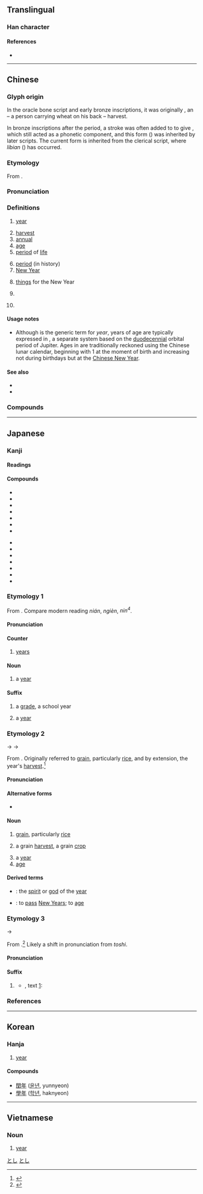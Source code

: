 {{also|秊|ヰ|𡕒}}
{{character info/new}}
{{character info/new|0xf98e}}
==Translingual==
{{stroke order|strokes=6}}
{{stroke order|type=animate}}

===Han character===
{{Han char|rn=51|rad=干|as=03|sn=6|four=80500|canj=OQ|ids=⿻午⿱一丨,⿻午丄,⿱𠂉㐄}}

====References====
* {{Han ref|kx=0340.010|dkj=09168|dj=0648.020|hdz=10037.060|uh=5E74|ud=24180|bh=A67E|bd=42622}}

----

==Chinese==

===Glyph origin===
{{Han etym}}

In the oracle bone script and early bronze inscriptions, it was originally {{zh-l|*秂}}, an {{Han compound|禾|人|ls=ic|ls2=psc|c1=s|c2=p|t1=wheat; grain|t2=person|nocap=y}} – a person carrying wheat on his back – harvest.

In bronze inscriptions after the {{w|Western Zhou}} period, a stroke was often added to {{zh-l|*人}} to give {{och-l|千}}, which still acted as a phonetic component, and this form ({{zh-l|*秊}}) was inherited by later scripts. The current form is inherited from the clerical script, where ''libian'' ({{zh-l|*隸變}}) has occurred.

===Etymology===
{{zh-forms|alt=秊}}
From {{inh|zh|sit-pro|*s-ni(ː)ŋ ~ *s-nik||year}}.

===Pronunciation===
{{zh-pron
|m=nián
|m-s=nyian2
|dg=нян1
|c=nin4
|c-t=nen3
|g=nyien4
|h=pfs=ngièn;gd=ngian2
|j=nie1
|md=nièng
|mn=nî/liân
|mn_note=nî - vernacular; liân - literary
|mn-t=ni5
|w=3nyi
|x=nyienn2
|ma=y
|mc=y
|oc=y
|cat=n,a,pn,cls
}}

===Definitions===
{{zh-hanzi}}

# [[year]] {{lb|zh|in generic contexts}}
#: {{zh-x|@2012 年|the year of 2012}}
# [[harvest]]
# [[annual]]
# [[age]]
# [[period]] of [[life]]
#: {{zh-x|童年|childhood}}
# [[period]] (in history)
# [[New Year]]
#: {{zh-x|過年|to pass the New Year}}
# [[thing]]s for the New Year
# {{zh-classifier|years}}
#: {{zh-x|兩 年 前|two years ago|C}}
# {{surname|lang=zh}}

====Usage notes====
* Although {{lang|zh|年}} is the generic term for ''year'', years of age are typically expressed in {{zh-l|歲}}, a separate system based on the [[duodecennial]] orbital period of Jupiter. Ages in {{zh-l|歲}} are traditionally reckoned using the Chinese lunar calendar, beginning with 1 at the moment of birth and increasing not during birthdays but at the [[Chinese New Year]].

====See also====
* {{zh-l|歲}}
* {{zh-l|秋}}

===Compounds===
{{zh-der|年代|年初|年底|年度|年糕|年關|年華|年級|年紀|年鑒|年曆|年邁|年年|年輕|年歲|年頭|年薪|年幼|年長|年終|今年|來年|明年|去年|閏年|少年|新年|丁年|上年|中年|交年|享年|他年|值年|元年|先年|光年|全年|凶年|前年|匿年|千年|卒年|卜年|同年|向年|坐年|堯年|壯年|多年|大年|天年|妙年|季年|學年|富年|小年|屢年|常年|平年|年下|年中|年事|年伯|年來|年例|年假|年兄|年光|年內|年分|年刊|年利|年功|年勞|年命|年報|年夜|年姪|年宦|年家|年少|年尾|年市|年幾|年庚|年弟|年忌|年息|年成|年所|年把|年數|年時|年晚|年景|年會|年月|年朽|年次|年歉|年班|年甲|年畫|年登|年祚|年禮|年程|年穀|年節|年紙|年老|年臘|年臺|年菜|年號|年表|年誼|年譜|年貌|年貨|年費|年資|年輩|年輪|年運|年金|年間|年限|年集|年飯|年饉|年高|年齒|年齡|幼年|康年|延年|引年|彌年|往年|待年|後年|得年|忘年|成年|拜年|損年|整年|早年|旬年|昔年|晚年|暮年|曠年|更年|有年|期年|末年|歉年|歷年|殘年|每年|比年|永年|沖年|流年|熟年|生年|當年|百年|盛年|盡年|祈年|萬年|積年|窮年|童年|笄年|紀年|累年|終年|經年|綺年|編年|翌年|老年|耆年|臨年|舊年|英年|茂年|荒年|華年|行年|觿年|豐年|賀年|趕年|跨年|迎年|近年|逐年|這年|通年|連年|週年|過年|長年|開年|閱年|陳年|青年|頭年|頻年|餘年|饑年|馳年|驢年|高年|髫年|齊年|齠年|龜年|安享天年|少年郎|年產值|天年不齊|大通年|人壽年豐|大有之年|三年不雨|年團子|千年艾|年高德劭|少年法庭|億萬斯年|嘉年華會|年金制度|年不如年|亂世凶年|少年才俊|三年艾|三年有成|年久失修|一年到頭|少年老成|下半年|何年何月|不盡年|恆星年|年逾古稀|年復一年|年近花甲|年深月久|上年紀|年鑑|國民年金|以日為年|年跟腳|度日如年|年湮代遠|年富力強|尊年尚齒|三年五載|大後年|五陵年少|低年級|忘年之契|年深歲改|年增率|八年抗戰|年終獎金|急景凋年|少年組|德高年劭|年輕力壯|急景流年|忘年交|忘年之好|忘年之交|小過年|大年節|大比之年|德碩年高|德劭年高|心理年齡|三年之喪|慘綠少年|安享餘年|二年根|年輕有為|太陽年|延年益壽|年年有餘|山道年|年齡層|年輕貌美|年輕氣盛|年輕化|年產量|年深日久|年德並高|年度預算|年幼無知|年屆不惑|年少得志|年家子|年夜飯|年功俸|年利率|年三十|年近古稀|大半年|十年窗下|少年人|小年朝|小小年紀|中年時期|孤兒年金|大年初一|布被十年|千年萬載|大青年|太歲年名|女青年會|大前年|天假之年|太平年|天年不遂|大通之年|大年日|小年夜|多歷年代|壽滿天年|二八年華|卻病延年|回歸年|凶年饑歲|事業年度|問題少年|一年半載|同年而語|一年四季|周年|十年寒窗|宇宙年|十年讀書|安息年|少年犯罪|大年夜|實足年齡|不良少年|多歷年所|孤鸞年|年少氣盛|周年視差|七年之癢|成年期|智力年齡|窮年累世|歲豐年稔|比年不登|空帖拜年|放年學|百年佳偶|松鶴延年|消日忘年|白龜年|拜早年|打年貨|民和年稔|本命年|百年之好|祝壽延年|有年紀|益壽延年|窮年累歲|知命之年|拜晚年|更年期|窮年累月|百年大計|死日生年|生理年齡|日久年深|摽梅之年|會計年度|成年禮|萬年青|百年好合|福壽年高|有生之年|萬年曆|祈年殿|歷有年所|時和年豐|百年樹人|百年戰爭|百年到老|百年偕老|百年之柄|百年之後|百年不遇|戰禍連年|積年累月|流年帳|犬馬之年|末杪年|歲稔年豐|成年累月|懸車之年|百年之業|流年不利|民和年豐|未成年人|歷史年表|未成年|日曆年度|月值年災|週年慶|老年間|老年時期|金色年華|而立之年|農民年金|賀年片|豐年祭|錦瑟華年|裙屐少年|貽羞萬年|虞犯少年|適婚年齡|花甲之年|荒年穀|西夕年|長年累月|老少年|聚沙之年|老年福利|肥冬瘦年|竹書紀年|紈綺年|長年菜|青年節|衣帽年|荳蔻年華|編年體|龜年鶴壽|老積年|齠年稚齒|黛綠年華|鄭人爭年|襁褓之年|逢年過節|耆年碩德|豐年玉|過小年|驢年馬月|青年會|美意延年|老年醫學|風燭殘年|綺年玉貌|老年人口|青年期|青年有為|青年守則|青年問題|青少年|累月經年|老年得子|舊曆年|編年史|遺臭萬年|遺臭千年|選舉年|過年兒|經年累月|老年人|老人年金|老年期|賀年卡|豐年稔歲|豆蔻年華|詹氏年鑑|農曆年|青年商店|耳順之年|舜日堯年|頤養天年|例年|hide_pron=1}}

{{zh-cat|Beginning|Time}}

----

==Japanese==

===Kanji===
{{ja-kanji|grade=1|rs=干03}}

====Readings====
{{ja-readings
|goon=ねん
|kanon=でん
|kun=とし-, とせ-, よわい-<よはひ-, みのり-
}}

====Compounds====
{{der-top|Compounds}}
* {{ja-r|年月日|ねんがっぴ}}
* {{ja-r|年号|ねんごう}}
* {{ja-r|年次|ねんじ}}
* {{ja-r|年数|ねんすう}}
* {{ja-r|年度|ねんど}}
* {{ja-r|年輪|ねんりん}}
* {{ja-r|年齢|ねんれい}}
{{der-mid}}
* {{ja-r|閏年|うるうどし}}
* {{ja-r|学年|がくねん}}
* {{ja-r|元年|がんねん}}
* {{ja-r|去年|きょねん}}
* {{ja-r|今年|ことし}}
* {{ja-r|新年|しんねん}}
* {{ja-r|来年|らいねん}}
{{der-bottom}}

===Etymology 1===
{{ja-kanjitab|yomi=o|ねん}}
From {{etyl|ltc|ja|sort=ねん}} {{m|zh|年|tr=nen||year}}. Compare modern {{etyl|cmn|-}} reading ''nián'', {{etyl|hak|-}} ''ngièn'', {{etyl|yue|-}} ''nin<sup>4</sup>''.

====Pronunciation====
{{ja-pron|yomi=goon|ねん|acc=1|acc_ref=DJR}}

====Counter====
{{ja-pos|ねん|counter}}

# [[year]]s

====Noun====
{{ja-noun|ねん}}

# a [[year]]
#: {{ja-usex|'''年'''に一度|'''ねん''' に いちど|once a '''year'''}}

====Suffix====
{{ja-pos|ねん|suffix}}

# a [[grade]], a school year
#: {{ja-usex|彼は中学２'''年'''だ。|かれ は ちゅうがく に-'''ねん''' だ。|He's in the second '''grade''' in junior high school.}}
# a [[year]]
#: {{ja-usex|２００８'''年'''に橋を建設し始めるようだ。|にせん-はち-'''ねん''' に はし を けんせつ し はじめる よう だ。|It seems like they will start constructing the bridge in (the '''year''') 2008.}}

===Etymology 2===
{{ja-kanjitab|yomi=k|とし}}
{{IPAchar|/to<sub>2</sub>si/}} → {{IPAchar|/tosi/}} → {{IPAchar|/toɕi/}}

From {{etyl|ojp|ja|sort=とし}}. Originally referred to [[grain]], particularly [[rice]], and by extension, the year's [[harvest]].<ref name="KDJ">{{R:Kokugo Dai Jiten}}</ref>

====Pronunciation====
{{ja-pron|yomi=k|とし|acc=2|acc_ref=DJR}}

====Alternative forms====
* {{ja-l|歳}}

====Noun====
{{ja-noun|とし}}

# {{lb|ja|sort=とし|obsolete}} [[grain]], particularly [[rice]]
# {{lb|ja|sort=とし|obsolete}} a grain [[harvest]], a grain [[crop]]
# a [[year]]
# [[age]]

====Derived terms====
* {{ja-r|年神|^としがみ}}: the [[spirit]] or [[god]] of the [[year]]
* {{ja-r|年を取る|とし を とる}}: to [[pass]] [[New Years]]; to [[age]]

===Etymology 3===
{{ja-kanjitab|yomi=k|とせ}}
{{IPAchar|/to<sub>2</sub>se/}} → {{IPAchar|/tose/}}

From {{etyl|ojp|ja|sort=とし}}.<ref name="KDJ">{{R:Kokugo Dai Jiten}}</ref> Likely a shift in pronunciation from ''toshi''.

====Pronunciation====
{{ja-pron|yomi=k|とせ}}

====Suffix====
{{ja-pos|とせ|suffix}}

# {{lb|ja|sort=とせ|obsolete}} {{non-gloss definition|used to count years}}
#* {{RQ:Manyoshu|5|880}}, text [http://jti.lib.virginia.edu/japanese/manyoshu/Man5Yos.html#880|here]:
#*: {{ja-usex|阿麻社迦留、比奈尓伊都'''等世'''、周麻比都都、美夜故能提夫利、和周良延尓家利|^あまざかる、 ひな に いつ '''とせ'''、 すまひつつ、 みやこ の てぶり、 わすらえにけり|While living five '''years''' in the far-remote countryside, I wound up forgetting the manners of the capital}}

===References===
<references/>

[[Category:Japanese basic words|とし]]
[[Category:ja:Time|とし]]

----

==Korean==

===Hanja===
{{ko-hanja/new|해|년||연}}

# [[year]]

====Compounds====
* [[閏年]] ([[윤년]], yunnyeon)
* [[學年]] ([[학년]], haknyeon)

----

==Vietnamese==

===Noun===
{{vi-noun|[[nên]], [[năm]], [[niên]]|sc=Hani|rs=干03}}

# [[year]]